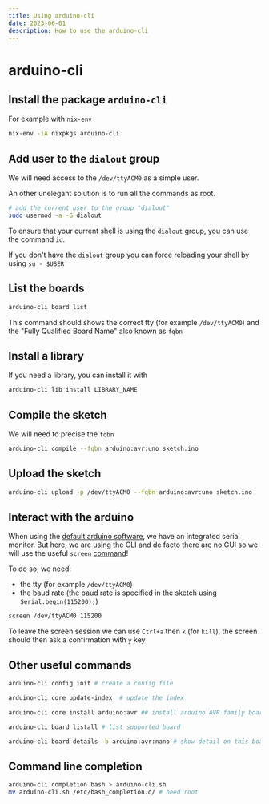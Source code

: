 ```yaml
---
title: Using arduino-cli
date: 2023-06-01
description: How to use the arduino-cli
---
```


# arduino-cli

## Install the package `arduino-cli`

For example with `nix-env`

```sh
nix-env -iA nixpkgs.arduino-cli
```

## Add user to the `dialout` group

We will need access to the `/dev/ttyACM0` as a simple user.

An other unelegant solution is to run all the commands as root.

```sh
# add the current user to the group "dialout"
sudo usermod -a -G dialout
```

To ensure that your current shell is using the `dialout` group, you can use the command `id`.

If you don't have the `dialout` group you can force reloading your shell by using `su - $USER`

## List the boards

```sh
arduino-cli board list
```

This command should shows the correct tty (for example `/dev/ttyACM0`) and the "Fully Qualified Board Name" also known as `fqbn`

## Install a library

If you need a library, you can install it with

```sh
arduino-cli lib install LIBRARY_NAME
```

## Compile the sketch

We will need to precise the `fqbn`

```sh
arduino-cli compile --fqbn arduino:avr:uno sketch.ino
```

## Upload the sketch

```sh
arduino-cli upload -p /dev/ttyACM0 --fqbn arduino:avr:uno sketch.ino
```

## Interact with the arduino

When using the [default arduino software](https://www.arduino.cc/en/software), we have an integrated serial monitor. But here, we are using the CLI and de facto there are no GUI so we will use the useful `screen` [command](https://www.gnu.org/software/screen/manual/screen.html)!

To do so, we need:

-   the tty (for example `/dev/ttyACM0`)
-   the baud rate (the baud rate is specified in the sketch using `Serial.begin(115200);`)

```sh
screen /dev/ttyACM0 115200
```

To leave the screen session we can use `Ctrl+a` then `k` (for `kill`), the screen should then ask a confirmation with `y` key

## Other useful commands

```sh
arduino-cli config init # create a config file

arduino-cli core update-index  # update the index

arduino-cli core install arduino:avr ## install arduino AVR family board

arduino-cli board listall # list supported board

arduino-cli board details -b arduino:avr:nano # show detail on this board (to find the correct option)
```

## Command line completion

```sh
arduino-cli completion bash > arduino-cli.sh
mv arduino-cli.sh /etc/bash_completion.d/ # need root
```
